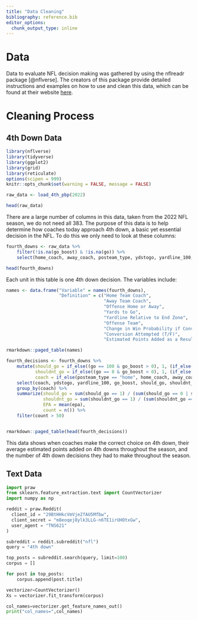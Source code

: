 ```yaml
---
title: "Data Cleaning"
bibliography: reference.bib
editor_options: 
  chunk_output_type: inline
---
```


# Data

Data to evaluate NFL decision making was gathered by using the nflreadr package [@nflverse]. The creators of this package provide detailed instructions and examples on how to use and clean this data, which can be found at their website [here](https://nflreadr.nflverse.com/).

# Cleaning Process

## 4th Down Data

```r
library(nflverse)
library(tidyverse)
library(ggplot2)
library(grid)
library(reticulate)
options(scipen = 999)
knitr::opts_chunk$set(warning = FALSE, message = FALSE) 
```

```r
raw_data <- load_4th_pbp(2022)
```

```r
head(raw_data)
```

There are a large number of columns in this data, taken from the 2022 NFL season, we do not need all 383. The purpose of this data is to help determine how coaches today approach 4th down, a basic yet essential decision in the NFL. To do this we only need to look at these columns:

```r
fourth_downs <- raw_data %>%
    filter(!is.na(go_boost) & !is.na(go)) %>%
    select(home_coach, away_coach, posteam_type, ydstogo, yardline_100, posteam, go_boost, go, epa)

head(fourth_downs)
```

Each unit in this table is one 4th down decision. The variables include:

```r
names <- data.frame("Variable" = names(fourth_downs),
                    "Definition" = c("Home Team Coach",
                                     "Away Team Coach",
                                     "Offense Home or Away",
                                     "Yards to Go",
                                     "Yardline Relative to End Zone",
                                     "Offense Team",
                                     "Change in Win Probability if Conversion Attempted",
                                     "Conversion Attempted (T/F)",
                                     "Estimated Points Added as a Result of the Play"))

rmarkdown::paged_table(names)

```

```r
fourth_decisions <- fourth_downs %>%
    mutate(should_go = if_else((go == 100 & go_boost > 0), 1, (if_else(go_boost < 0, -1, 0))),
           shouldnt_go = if_else((go == 0 & go_boost < 0), 1, (if_else(go_boost > 0, -1, 0))),
           coach = if_else(posteam_type == "home", home_coach, away_coach),) %>%
    select(coach, ydstogo, yardline_100, go_boost, should_go, shouldnt_go, go, epa) %>%
    group_by(coach) %>%
    summarize(should_go = sum(should_go == 1) / (sum(should_go == 0 | should_go == 1)),
              shouldnt_go = sum(shouldnt_go == 1) / (sum(shouldnt_go == 0 | shouldnt_go == 1)),
              EPA = mean(epa),
              count = n()) %>%
    filter(count > 50)


rmarkdown::paged_table(head(fourth_decisions))
```

This data shows when coaches make the correct choice on 4th down, their average estimated points added on 4th downs throughout the season, and the number of 4th down decisions they had to make throughout the season.

## Text Data

```python
import praw
from sklearn.feature_extraction.text import CountVectorizer
import numpy as np

reddit = praw.Reddit(
  client_id = "29BtHHkcVmVjeZfAU5Mfbw",
  client_secret = "m8eoqej8ylk3LLG-n6TE1irUHOtxGw",
  user_agent = "TNS621"
)
```

```python
subreddit = reddit.subreddit("nfl")
query = "4th down"

top_posts = subreddit.search(query, limit=100)
corpus = []

for post in top_posts:
    corpus.append(post.title)

vectorizer=CountVectorizer()   
Xs = vectorizer.fit_transform(corpus)

col_names=vectorizer.get_feature_names_out()
print("col_names=",col_names)
```

